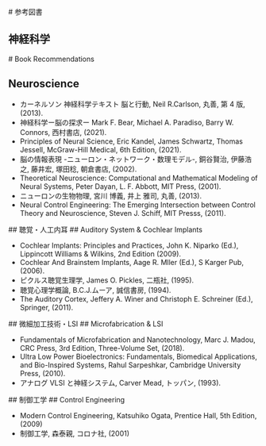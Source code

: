 <Ja>
# 参考図書

## 神経科学

</Ja>

<En>
# Book Recommendations

## Neuroscience

</En>

- カーネルソン 神経科学テキスト 脳と行動, Neil R.Carlson, 丸善, 第 4 版, (2013).
- 神経科学ー脳の探求ー Mark F. Bear, Michael A. Paradiso, Barry W. Connors, 西村書店, (2021).
- Principles of Neural Science, Eric Kandel, James Schwartz, Thomas Jessell, McGraw-Hill Medical, 6th Edition, (2021).
- 脳の情報表現 -ニューロン・ネットワーク・数理モデル-, 銅谷賢治, 伊藤浩之, 藤井宏, 塚田稔, 朝倉書店, (2002).
- Theoretical Neuroscience: Computational and Mathematical Modeling of Neural Systems, Peter Dayan, L. F. Abbott, MIT Press, (2001).
- ニューロンの生物物理, 宮川 博義, 井上 雅司, 丸善, (2013).
- Neural Control Engineering: The Emerging Intersection between Control Theory and Neuroscience, Steven J. Schiff, MIT Presss, (2011).

<Ja>
## 聴覚・人工内耳

</Ja>
<En>
## Auditory System & Cochlear Implants

</En>

- Cochlear Implants: Principles and Practices, John K. Niparko (Ed.), Lippincott Williams & Wilkins, 2nd Edition (2009).
- Cochlear And Brainstem Implants, Aage R. Mller (Ed.), S Karger Pub, (2006).
- ピクルス聴覚生理学, James O. Pickles, 二瓶社, (1995).
- 聴覚心理学概論, B.C.J.ムーア, 誠信書房, (1994).
- The Auditory Cortex, Jeffery A. Winer and Christoph E. Schreiner (Ed.), Springer, (2011).

<Ja>
## 微細加工技術・LSI

</Ja>
<En>
## Microfabrication & LSI

</En>

- Fundamentals of Microfabrication and Nanotechnology, Marc J. Madou, CRC Press, 3rd Edition, Three-Volume Set, (2018).
- Ultra Low Power Bioelectronics: Fundamentals, Biomedical Applications, and Bio-Inspired Systems, Rahul Sarpeshkar, Cambridge University Press, (2010).
- アナログ VLSI と神経システム, Carver Mead, トッパン, (1993).

<Ja>
## 制御工学

</Ja>
<En>
## Control Engineering

</En>

- Modern Control Engineering, Katsuhiko Ogata, Prentice Hall, 5th Edition, (2009)
- 制御工学, 森泰親, コロナ社, (2001)
